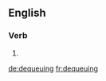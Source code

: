 ==English==

===Verb===
{{head|en|present participle}}

# {{present participle of|dequeue|lang=en|nocat=1}}

[[de:dequeuing]]
[[fr:dequeuing]]